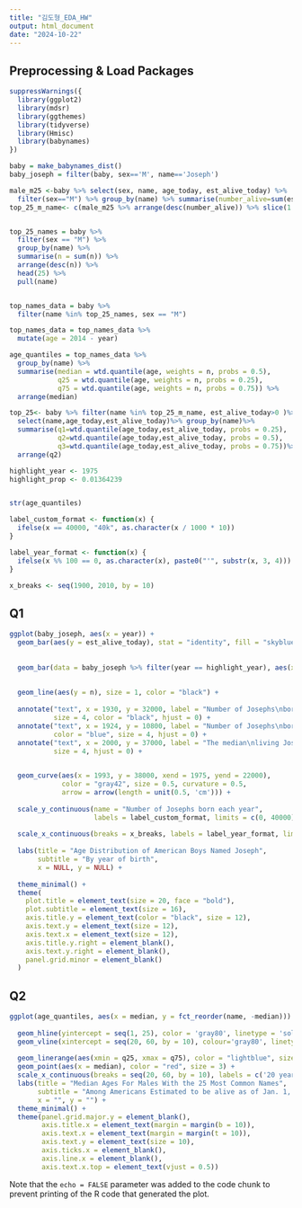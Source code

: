 ---
title: "김도형_EDA_HW"
output: html_document
date: "2024-10-22"
---

## Preprocessing & Load Packages

```{r setup, include=FALSE}
suppressWarnings({
  library(ggplot2)
  library(mdsr)
  library(ggthemes)
  library(tidyverse)
  library(Hmisc)
  library(babynames)
})

baby = make_babynames_dist()
baby_joseph = filter(baby, sex=='M', name=='Joseph')

male_m25 <-baby %>% select(sex, name, age_today, est_alive_today) %>%
  filter(sex=="M") %>% group_by(name) %>% summarise(number_alive=sum(est_alive_today))
top_25_m_name<- c(male_m25 %>% arrange(desc(number_alive)) %>% slice(1:25) %>% select(name))$name


top_25_names = baby %>%
  filter(sex == "M") %>%
  group_by(name) %>%
  summarise(n = sum(n)) %>%
  arrange(desc(n)) %>%
  head(25) %>%
  pull(name)


top_names_data = baby %>%
  filter(name %in% top_25_names, sex == "M")

top_names_data = top_names_data %>%
  mutate(age = 2014 - year)

age_quantiles = top_names_data %>%
  group_by(name) %>%
  summarise(median = wtd.quantile(age, weights = n, probs = 0.5),
            q25 = wtd.quantile(age, weights = n, probs = 0.25),
            q75 = wtd.quantile(age, weights = n, probs = 0.75)) %>%
  arrange(median)

top_25<- baby %>% filter(name %in% top_25_m_name, est_alive_today>0 )%>%
  select(name,age_today,est_alive_today)%>% group_by(name)%>%
  summarise(q1=wtd.quantile(age_today,est_alive_today, probs = 0.25),
            q2=wtd.quantile(age_today,est_alive_today, probs = 0.5),
            q3=wtd.quantile(age_today,est_alive_today, probs = 0.75))%>%
  arrange(q2)

highlight_year <- 1975
highlight_prop <- 0.01364239


str(age_quantiles)

label_custom_format <- function(x) {
  ifelse(x == 40000, "40k", as.character(x / 1000 * 10))
}

label_year_format <- function(x) {
  ifelse(x %% 100 == 0, as.character(x), paste0("'", substr(x, 3, 4)))
}

x_breaks <- seq(1900, 2010, by = 10)


```

## Q1

```{r cars}

ggplot(baby_joseph, aes(x = year)) +
  geom_bar(aes(y = est_alive_today), stat = "identity", fill = "skyblue", alpha = 0.5) +
  
  
  geom_bar(data = baby_joseph %>% filter(year == highlight_year), aes(x = year, y = est_alive_today), stat = "identity", fill = "blue", alpha = 0.8) +
  
  
  geom_line(aes(y = n), size = 1, color = "black") +
  
  annotate("text", x = 1930, y = 32000, label = "Number of Josephs\nborn each year",
           size = 4, color = "black", hjust = 0) +
  annotate("text", x = 1924, y = 10800, label = "Number of Josephs\nborn each year\nestimated to be alive.",
           color = "blue", size = 4, hjust = 0) +
  annotate("text", x = 2000, y = 37000, label = "The median\nliving Josephs\nis 37 years old.",
           size = 4, hjust = 0) +

  
  geom_curve(aes(x = 1993, y = 38000, xend = 1975, yend = 22000),
             color = "gray42", size = 0.5, curvature = 0.5,
             arrow = arrow(length = unit(0.5, 'cm'))) +
  
  scale_y_continuous(name = "Number of Josephs born each year",
                     labels = label_custom_format, limits = c(0, 40000), expand = c(0, 0)) +
  
  scale_x_continuous(breaks = x_breaks, labels = label_year_format, limits = c(1900, 2010), expand = c(0, 0)) +
  
  labs(title = "Age Distribution of American Boys Named Joseph",
       subtitle = "By year of birth",
       x = NULL, y = NULL) +
  
  theme_minimal() +
  theme(
    plot.title = element_text(size = 20, face = "bold"),
    plot.subtitle = element_text(size = 16),
    axis.title.y = element_text(color = "black", size = 12),
    axis.text.y = element_text(size = 12),
    axis.text.x = element_text(size = 12),
    axis.title.y.right = element_blank(),
    axis.text.y.right = element_blank(),
    panel.grid.minor = element_blank() 
  )
```

## Q2

```{r pressure, echo=FALSE}
ggplot(age_quantiles, aes(x = median, y = fct_reorder(name, -median))) +
  
  geom_hline(yintercept = seq(1, 25), color = 'gray80', linetype = 'solid', size = 0.5) +
  geom_vline(xintercept = seq(20, 60, by = 10), colour='gray80', linetype='solid', size = 0.5) +
  
  geom_linerange(aes(xmin = q25, xmax = q75), color = "lightblue", size = 8) +
  geom_point(aes(x = median), color = "red", size = 3) +
  scale_x_continuous(breaks = seq(20, 60, by = 10), labels = c('20 years old', '30', '40', '50', '60'), position = "top") +
  labs(title = "Median Ages For Males With the 25 Most Common Names",
       subtitle = "Among Americans Estimated to be alive as of Jan. 1, 2014",
       x = "", y = "") +
  theme_minimal() +
  theme(panel.grid.major.y = element_blank(),
        axis.title.x = element_text(margin = margin(b = 10)),
        axis.text.x = element_text(margin = margin(t = 10)),
        axis.text.y = element_text(size = 10),
        axis.ticks.x = element_blank(),
        axis.line.x = element_blank(),
        axis.text.x.top = element_text(vjust = 0.5))
```

Note that the `echo = FALSE` parameter was added to the code chunk to prevent printing of the R code that generated the plot.
